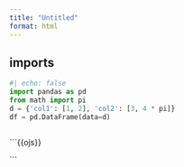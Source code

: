 ```yaml
---
title: "Untitled"
format: html
---
```


## imports
```python
#| echo: false
import pandas as pd
from math import pi
d = {'col1': [1, 2], 'col2': [3, 4 * pi]}
df = pd.DataFrame(data=d)
```


```python

```


```{{ojs}}

```
